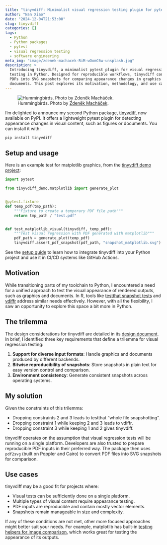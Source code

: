 ```yaml
---
title: "tinyvdiff: Minimalist visual regression testing plugin for pytest"
author: "Nan Xiao"
date: "2024-12-04T21:53:00"
slug: tinyvdiff
categories: []
tags:
  - Python
  - Python packages
  - pytest
  - visual regression testing
  - software engineering
meta_img: "image/zdenek-machacek-RiM-wOomC6w-unsplash.jpg"
description: >
  Introducing tinyvdiff, a minimalist pytest plugin for visual regression
  testing in Python. Designed for reproducible workflows, tinyvdiff converts
  PDFs into SVG snapshots for comparing appearance changes in graphics and
  documents. This post explores its motivation, methodology, and use cases.
---
```


![Hummingbirds.
Photo by [Zdeněk Macháček](https://unsplash.com/photos/RiM-wOomC6w).
](/image/zdenek-machacek-RiM-wOomC6w-unsplash.jpg)

I'm delighted to announce my second Python package,
[tinyvdiff](https://nanx.me/tinyvdiff/), now available on PyPI.
It offers a lightweight pytest plugin for detecting appearance changes
in visual content, such as figures or documents. You can install it with:

```bash
pip install tinyvdiff
```

## Setup and usage

Here is an example test for matplotlib graphics,
from the [tinyvdiff demo project](https://github.com/nanxstats/tinyvdiff-demo):

```python
import pytest

from tinyvdiff_demo.matplotlib import generate_plot


@pytest.fixture
def temp_pdf(tmp_path):
    """Fixture to create a temporary PDF file path"""
    return tmp_path / "test.pdf"


def test_matplotlib_visual(tinyvdiff, temp_pdf):
    """Test visual regression with PDF generated with matplotlib"""
    pdf_path = generate_plot(temp_pdf)
    tinyvdiff.assert_pdf_snapshot(pdf_path, "snapshot_matplotlib.svg")
```

See the [setup guide](https://nanx.me/tinyvdiff/articles/setup/) to learn
how to integrate tinyvdiff into your Python project and use it
in CI/CD systems like GitHub Actions.

## Motivation

While transitioning parts of my toolchain to Python, I encountered a need
for a unified approach to test the visual appearance of rendered outputs,
such as graphics and documents.
In R, tools like [testthat snapshot
tests](https://testthat.r-lib.org/articles/snapshotting.html) and
[vdiffr](https://vdiffr.r-lib.org/) address similar needs effectively.
However, with all the flexibility, I saw an opportunity to explore this
space a bit more in Python.

## The trilemma

The design considerations for tinyvdiff are detailed in its
[design document](https://nanx.me/tinyvdiff/articles/design/).
In brief, I identified three key requirements that define a trilemma
for visual regression testing:

1. **Support for diverse input formats**:
   Handle graphics and documents produced by different backends.
2. **Bitwise reproducibility of snapshots**:
   Store snapshots in plain text for easy version control and comparison.
3. **Environment consistency**:
   Generate consistent snapshots across operating systems.

## My solution

Given the constraints of this trilemma:

- Dropping constraints 2 and 3 leads to testthat "whole file snapshotting".
- Dropping constraint 1 while keeping 2 and 3 leads to vdiffr.
- Dropping constraint 3 while keeping 1 and 2 gives tinyvdiff.

tinyvdiff operates on the assumption that visual regression tests will be
running on a single platform. Developers are also trusted to prepare
reproducible PDF inputs in their preferred way.
The package then uses `pdf2svg` (built on Poppler and Cairo) to
convert PDF files into SVG snapshots for comparison.

## Use cases

tinyvdiff may be a good fit for projects where:

- Visual tests can be sufficiently done on a single platform.
- Multiple types of visual content require appearance testing.
- PDF inputs are reproducible and contain mostly vector elements.
- Snapshots remain manageable in size and complexity.

If any of these conditions are not met, other more focused approaches
might better suit your needs. For example, matplotlib has built-in
[testing helpers for image comparison](https://matplotlib.org/stable/api/testing_api.html),
which works great for testing the appearance of its outputs.
